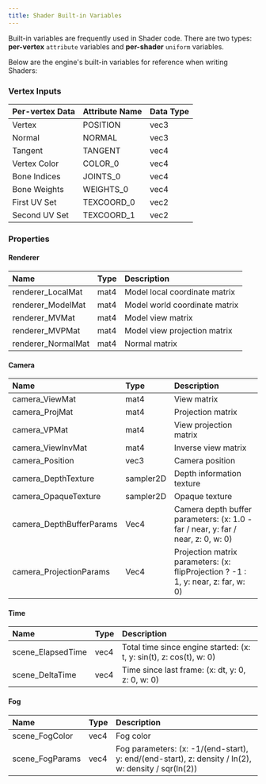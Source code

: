 ```yaml
---
title: Shader Built-in Variables
---
```


Built-in variables are frequently used in Shader code. There are two types: **per-vertex** `attribute` variables and **per-shader** `uniform` variables.

Below are the engine's built-in variables for reference when writing Shaders:

### Vertex Inputs

| Per-vertex Data | Attribute Name | Data Type |
| :-------------- | :------------- | :-------- |
| Vertex          | POSITION       | vec3      |
| Normal          | NORMAL         | vec3      |
| Tangent         | TANGENT        | vec4      |
| Vertex Color    | COLOR_0        | vec4      |
| Bone Indices    | JOINTS_0       | vec4      |
| Bone Weights    | WEIGHTS_0      | vec4      |
| First UV Set    | TEXCOORD_0     | vec2      |
| Second UV Set   | TEXCOORD_1     | vec2      |

### Properties

#### Renderer

| Name              | Type | Description                  |
| :---------------- | :--- | :--------------------------- |
| renderer_LocalMat | mat4 | Model local coordinate matrix |
| renderer_ModelMat | mat4 | Model world coordinate matrix |
| renderer_MVMat    | mat4 | Model view matrix            |
| renderer_MVPMat   | mat4 | Model view projection matrix |
| renderer_NormalMat| mat4 | Normal matrix                |

#### Camera

| Name                        | Type      | Description                                                                 |
| :-------------------------- | :-------- | :-------------------------------------------------------------------------- |
| camera_ViewMat              | mat4      | View matrix                                                               |
| camera_ProjMat              | mat4      | Projection matrix                                                         |
| camera_VPMat                | mat4      | View projection matrix                                                    |
| camera_ViewInvMat           | mat4      | Inverse view matrix                                                       |
| camera_Position             | vec3      | Camera position                                                           |
| camera_DepthTexture         | sampler2D | Depth information texture                                                 |
| camera_OpaqueTexture        | sampler2D | Opaque texture                                                            |
| camera_DepthBufferParams    | Vec4      | Camera depth buffer parameters: (x: 1.0 - far / near, y: far / near, z: 0, w: 0) |
| camera_ProjectionParams     | Vec4      | Projection matrix parameters: (x: flipProjection ? -1 : 1, y: near, z: far, w: 0) |

#### Time

| Name              | Type | Description                                                      |
| :---------------- | :--- | :-------------------------------------------------------------- |
| scene_ElapsedTime | vec4 | Total time since engine started: (x: t, y: sin(t), z: cos(t), w: 0) |
| scene_DeltaTime   | vec4 | Time since last frame: (x: dt, y: 0, z: 0, w: 0)                |

#### Fog

| Name               | Type | Description |
| :----------------- | :--- | :---------- |
| scene_FogColor     | vec4 | Fog color   |
| scene_FogParams    | vec4 | Fog parameters: (x: -1/(end-start), y: end/(end-start), z: density / ln(2), w: density / sqr(ln(2)) |